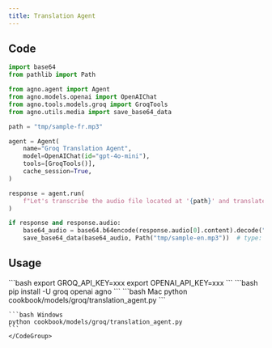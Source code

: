 ```yaml
---
title: Translation Agent
---
```


## Code

```python cookbook/models/groq/translation_agent.py
import base64
from pathlib import Path

from agno.agent import Agent
from agno.models.openai import OpenAIChat
from agno.tools.models.groq import GroqTools
from agno.utils.media import save_base64_data

path = "tmp/sample-fr.mp3"

agent = Agent(
    name="Groq Translation Agent",
    model=OpenAIChat(id="gpt-4o-mini"),
    tools=[GroqTools()],
    cache_session=True,
)

response = agent.run(
    f"Let's transcribe the audio file located at '{path}' and translate it to English. After that generate a new music audio file using the translated text."
)

if response and response.audio:
    base64_audio = base64.b64encode(response.audio[0].content).decode("utf-8")
    save_base64_data(base64_audio, Path("tmp/sample-en.mp3"))  # type: ignore
```

## Usage

<Steps>
  <Snippet file="create-venv-step.mdx" />

  <Step title="Set your API key">
    ```bash
    export GROQ_API_KEY=xxx
    export OPENAI_API_KEY=xxx
    ```
  </Step>

  <Step title="Install libraries">
    ```bash
    pip install -U groq openai agno
    ```
  </Step>

  <Step title="Run Agent">
    <CodeGroup>
    ```bash Mac
    python cookbook/models/groq/translation_agent.py
    ```

    ```bash Windows
    python cookbook/models/groq/translation_agent.py
    ```
    </CodeGroup>
  </Step>
</Steps>